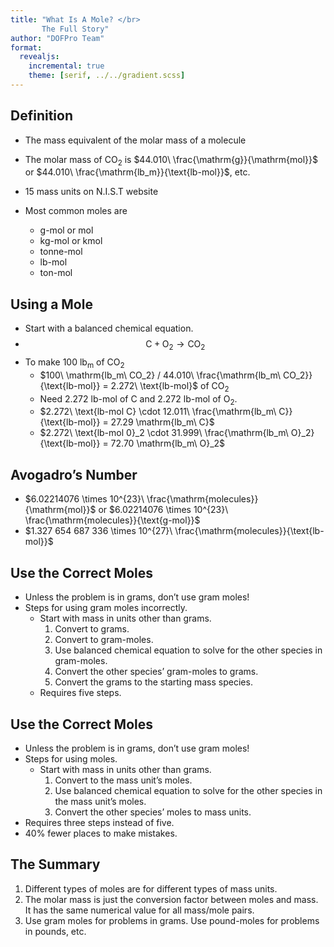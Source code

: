 ```yaml
---
title: "What Is A Mole? </br>
       The Full Story"
author: "DOFPro Team"
format: 
  revealjs:
    incremental: true
    theme: [serif, ../../gradient.scss]
---
```


## Definition

- The mass equivalent of the molar mass of a molecule

- The molar mass of $\mathrm{CO_2}$ is $44.010\ \frac{\mathrm{g}}{\mathrm{mol}}$ or $44.010\ \frac{\mathrm{lb_m}}{\text{lb-mol}}$, etc.
- 15 mass units on N.I.S.T website 
- Most common moles are
  - $\text{g-mol}$ or $\text{mol}$
  - $\text{kg-mol}$ or $\text{kmol}$
  - $\text{tonne-mol}$
  - $\text{lb-mol}$
  - $\text{ton-mol}$


## Using a Mole

- Start with a balanced chemical equation.
- $$\mathrm{C} + \mathrm{O_2} \rightarrow \mathrm{CO_2}$$
- To make $100\ \mathrm{lb_m}$ of $\mathrm{CO_2}$
  - $100\ \mathrm{lb_m\ CO_2} / 44.010\ \frac{\mathrm{lb_m\ CO_2}}{\text{lb-mol}} = 2.272\ \text{lb-mol}$ of $\mathrm{CO_2}$
  - Need $2.272\ \text{lb-mol}$ of $\mathrm{C}$ and $2.272\ \text{lb-mol}$ of $\mathrm{O_2}$.
  - $2.272\ \text{lb-mol C} \cdot 12.011\ \frac{\mathrm{lb_m\ C}}{\text{lb-mol}} = 27.29  \mathrm{lb_m\ C}$
  - $2.272\ \text{lb-mol 0}_2 \cdot 31.999\ \frac{\mathrm{lb_m\ O}_2}{\text{lb-mol}} = 72.70  \mathrm{lb_m\ O}_2$

## Avogadro's Number

- $6.02214076 \times 10^{23}\ \frac{\mathrm{molecules}}{\mathrm{mol}}$ or  $6.02214076 \times 10^{23}\ \frac{\mathrm{molecules}}{\text{g-mol}}$
- $1.327 654 687 336 \times 10^{27}\ \frac{\mathrm{molecules}}{\text{lb-mol}}$

## Use the Correct Moles

- Unless the problem is in grams, don't use gram moles!
- Steps for using gram moles incorrectly.
  - Start with mass in units other than grams.
    1. Convert to grams.
    2. Convert to gram-moles.
    3. Use balanced chemical equation to solve for the other species in gram-moles.
    4. Convert the other species' gram-moles to grams.
    5. Convert the grams to the starting mass species.
  - Requires five steps.

## Use the Correct Moles

- Unless the problem is in grams, don't use gram moles!
- Steps for using moles.
  - Start with mass in units other than grams.
    1. Convert to  the mass unit's moles.
    2. Use balanced chemical equation to solve for the other species in the mass unit's moles.
    3. Convert the other species' moles to mass units.
- Requires three steps instead of five.
- 40% fewer places to make mistakes.

## The Summary

1. Different types of moles are for different types of mass units.
2. The molar mass is just the conversion factor between moles and mass. It has the same numerical value for all mass/mole pairs.
3. Use gram moles for problems in grams. Use pound-moles for problems in pounds, etc.